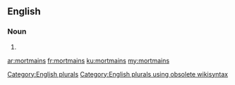 ==English==

===Noun===
{{head|en}}

# {{plural of|mortmain}}

[[Category:English plurals]][[Category:English plurals using obsolete wikisyntax]]

[[ar:mortmains]]
[[fr:mortmains]]
[[ku:mortmains]]
[[my:mortmains]]